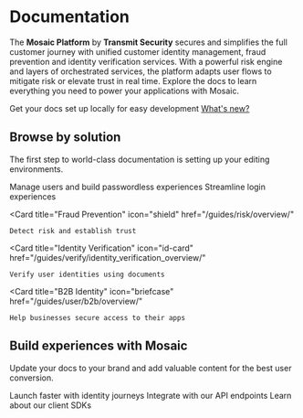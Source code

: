 # Documentation

The **Mosaic Platform** by **Transmit Security** secures and simplifies the full customer journey with unified customer identity management, fraud prevention and identity verification services. With a powerful risk engine and layers of orchestrated services, the platform adapts user flows to mitigate risk or elevate trust in real time. Explore the docs to learn everything you need to power your applications with Mosaic.

<CardGroup cols={1}>
  <Card title="New navigation in Admin Portal" icon="pen-to-square" href="/guides/new_ui_announcement">
    Get your docs set up locally for easy development
    <a href="/guides/new_ui_announcement/" target="_blank" style={{ display: "inline-block", padding: "10px 16px", backgroundColor: "#ff5555", color: "#fff", borderRadius: "10px", textDecoration: "none", marginLeft: "10px", marginTop: "10px" }}>
    What's new?
    </a>
  </Card>
</CardGroup>

## Browse by solution

The first step to world-class documentation is setting up your editing environments.

<CardGroup cols={2}>
  <Card
    title="B2C Identity"
    icon="user-group"
    href="/guides/user/identity_mgmt_overview/"
  >
    Manage users and build passwordless experiences
  </Card>
  <Card title="SSO and Federation" icon="key">
    Streamline login experiences
  </Card>

  <Card
    title="Fraud Prevention"
    icon="shield"
    href="/guides/risk/overview/"
  >
    Detect risk and establish trust
  </Card>

  <Card
    title="Identity Verification"
    icon="id-card"
    href="/guides/verify/identity_verification_overview/"
  >
    Verify user identities using documents
  </Card>

  <Card
    title="B2B Identity"
    icon="briefcase"
    href="/guides/user/b2b/overview/"
  >
    Help businesses secure access to their apps
  </Card>
</CardGroup>

## Build experiences with Mosaic

Update your docs to your brand and add valuable content for the best user conversion.

<CardGroup cols={3}>
  <Card title="Journeys" icon="list-tree" href="https://mintlify.com/docs/settings/global">
    Launch faster with identity journeys
  </Card>
  <Card title="Reference APIs" icon="code" href="https://mintlify.com/docs/api-playground/openapi">
    Integrate with our API endpoints
  </Card>
  <Card title="SDKs" icon="screwdriver-wrench" href="https://mintlify.com/docs/content/components/accordions">
    Learn about our client SDKs
  </Card>
</CardGroup>